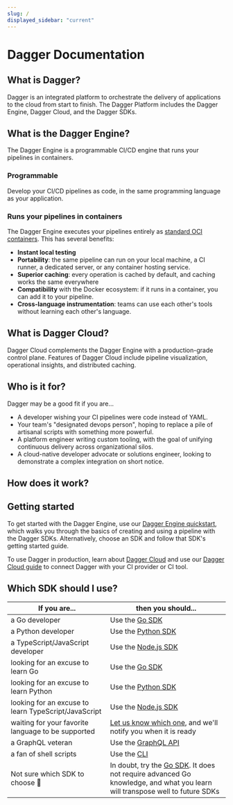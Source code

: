 ```yaml
---
slug: /
displayed_sidebar: "current"
---
```



# Dagger Documentation

## What is Dagger?

Dagger is an integrated platform to orchestrate the delivery of applications to the cloud from start to finish. The Dagger Platform includes the Dagger Engine, Dagger Cloud, and the Dagger SDKs.

## What is the Dagger Engine?

The Dagger Engine is a programmable CI/CD engine that runs your pipelines in containers.

### Programmable

Develop your CI/CD pipelines as code, in the same programming language as your application.

### Runs your pipelines in containers

The Dagger Engine executes your pipelines entirely as [standard OCI containers](https://opencontainers.org/). This has several benefits:

* **Instant local testing**
* **Portability**: the same pipeline can run on your local machine, a CI runner, a dedicated server, or any container hosting service.
* **Superior caching**: every operation is cached by default, and caching works the same everywhere
* **Compatibility** with the Docker ecosystem: if it runs in a container, you can add it to your pipeline.
* **Cross-language instrumentation**: teams can use each other's tools without learning each other's language.

## What is Dagger Cloud?

Dagger Cloud complements the Dagger Engine with a production-grade control plane. Features of Dagger Cloud include pipeline visualization, operational insights, and distributed caching.

## Who is it for?

Dagger may be a good fit if you are...

* A developer wishing your CI pipelines were code instead of YAML.
* Your team's "designated devops person", hoping to replace a pile of artisanal scripts with something more powerful.
* A platform engineer writing custom tooling, with the goal of unifying continuous delivery across organizational silos.
* A cloud-native developer advocate or solutions engineer, looking to demonstrate a complex integration on short notice.

## How does it work?

<PartialHowDaggerWorks />

## Getting started

To get started with the Dagger Engine, use our [Dagger Engine quickstart](./quickstart/index.mdx), which walks you through the basics of creating and using a pipeline with the Dagger SDKs. Alternatively, choose an SDK and follow that SDK's getting started guide.

To use Dagger in production, learn about [Dagger Cloud](https://dagger.io/cloud) and use our [Dagger Cloud guide](./cloud/572923-get-started.mdxx) to connect Dagger with your CI provider or CI tool.

## Which SDK should I use?

| If you are... | then you should... |
| -- | -- |
| a Go developer | Use the [Go SDK](sdk/go) |
| a Python developer | Use the [Python SDK](sdk/python) |
| a TypeScript/JavaScript developer | Use the [Node.js SDK](sdk/nodejs) |
| looking for an excuse to learn Go | Use the [Go SDK](sdk/go) |
| looking for an excuse to learn Python | Use the [Python SDK](sdk/python) |
| looking for an excuse to learn TypeScript/JavaScript | Use the [Node.js SDK](sdk/nodejs) |
| waiting for your favorite language to be supported | [Let us know which one](https://airtable.com/shrzABOn1wCk5yBF4), and we'll notify you when it is ready |
| a GraphQL veteran | Use the [GraphQL API](api) |
| a fan of shell scripts | Use the [CLI](cli) |
| Not sure which SDK to choose 🤷 | In doubt, try the [Go SDK](sdk/go). It does not require advanced Go knowledge, and what you learn will transpose well to future SDKs
